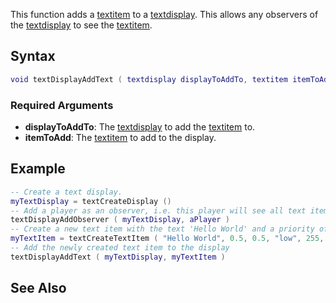 
{{Server function}}
This function adds a [[/textitem.md|textitem]] to a [[/textdisplay.md|textdisplay]]. This allows any observers of the [[/textdisplay.md|textdisplay]] to see the [[/textitem.md|textitem]].

==Syntax==
<syntaxhighlight lang="lua">
void textDisplayAddText ( textdisplay displayToAddTo, textitem itemToAdd )
</syntaxhighlight>

===Required Arguments===
* '''displayToAddTo''': The [[/textdisplay.md|textdisplay]] to add the [[/textitem.md|textitem]] to.
* '''itemToAdd''': The [[/textitem.md|textitem]] to add to the display.

==Example==
<syntaxhighlight lang="lua">
-- Create a text display.
myTextDisplay = textCreateDisplay ()
-- Add a player as an observer, i.e. this player will see all text items that are on this display
textDisplayAddObserver ( myTextDisplay, aPlayer )
-- Create a new text item with the text 'Hello World' and a priority of 'low' and colored red.
myTextItem = textCreateTextItem ( "Hello World", 0.5, 0.5, "low", 255, 0, 0, 0, 1.0 )
-- Add the newly created text item to the display
textDisplayAddText ( myTextDisplay, myTextItem )
</syntaxhighlight>

==See Also==
{{Text functions}}